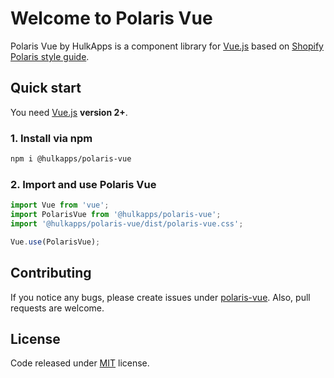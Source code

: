 
<Meta title="Introduction" />

# Welcome to Polaris Vue

Polaris Vue by HulkApps is a component library for [Vue.js](https://vuejs.org/) based on
[Shopify Polaris style guide](https://polaris.shopify.com/).

## Quick start

You need [Vue.js](https://vuejs.org/) **version 2+**.

### 1. Install via npm

```bash
npm i @hulkapps/polaris-vue
```

### 2. Import and use Polaris Vue

```javascript
import Vue from 'vue';
import PolarisVue from '@hulkapps/polaris-vue';
import '@hulkapps/polaris-vue/dist/polaris-vue.css';

Vue.use(PolarisVue);
```

## Contributing

If you notice any bugs, please create issues under [polaris-vue](https://github.com/hulkapps/polaris-vue). Also, pull requests are welcome.

## License

Code released under [MIT](https://github.com/hgb123/polaris-vue/blob/master/LICENSE) license.


